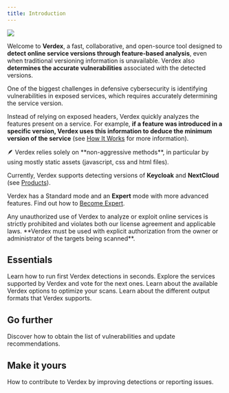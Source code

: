 ```yaml
---
title: Introduction
---
```


<Frame>
  <img src="/images/screenshot.png" />
</Frame>

Welcome to **Verdex**, a fast, collaborative, and open-source tool designed to 
**detect online service versions through feature-based analysis**,
even when traditional versioning information is unavailable. 
Verdex also **determines the accurate vulnerabilities** associated with the detected versions.

One of the biggest challenges in defensive cybersecurity is identifying vulnerabilities in exposed services, 
which requires accurately determining the service version.

Instead of relying on exposed headers, Verdex quickly analyzes the features present on a service. 
For example, **if a feature was introduced in a specific version, Verdex uses this information to deduce the 
minimum version of the service** (see [How It Works](/how-it-works) for more information).

<Note>
  🪶 Verdex relies solely on **non-aggressive methods**, in particular by using mostly static assets (javascript, css and html files).
</Note>

Currently, Verdex supports detecting versions of **Keycloak** and **NextCloud** (see [Products](/essentials/products)).

Verdex has a Standard mode and an <Icon icon="tornado" iconType="duotone" /> **Expert** mode with more advanced features. 
Find out how to [Become Expert](/expert/become-expert).

<Warning>
  Any unauthorized use of Verdex to analyze or exploit online services is strictly prohibited and violates both our license agreement and applicable laws. 
  **Verdex must be used with explicit authorization from the owner or administrator of the targets being scanned**.
</Warning>

## Essentials

<CardGroup cols={2}>
  <Card title="Quickstart" icon="wand-magic-sparkles" href="/quickstart">
    Learn how to run first Verdex detections in seconds.
  </Card>

  <Card title="Products" icon="crosshairs-simple" href="/essentials/products">
    Explore the services supported by Verdex and vote for the next ones.
  </Card>

  <Card title="Detection Options" icon="wrench" href="/essentials/options">
    Learn about the available Verdex options to optimize your scans.
  </Card>

  <Card title="Output Formats" icon="right-from-bracket" href="/essentials/output">
    Learn about the different output formats that Verdex supports.
  </Card>
</CardGroup>

## Go further

<CardGroup cols={2}>
  <Card title="Vulnerabilities" icon="light-emergency-on" href="/expert/vulnerabilities">
    Discover how to obtain the list of vulnerabilities and update recommendations.
  </Card>
</CardGroup>

## Make it yours

<CardGroup cols={2}>
  <Card title="Contribute" icon="lightbulb" href="/contribute/introduction">
    How to contribute to Verdex by improving detections or reporting issues.
  </Card>
</CardGroup>